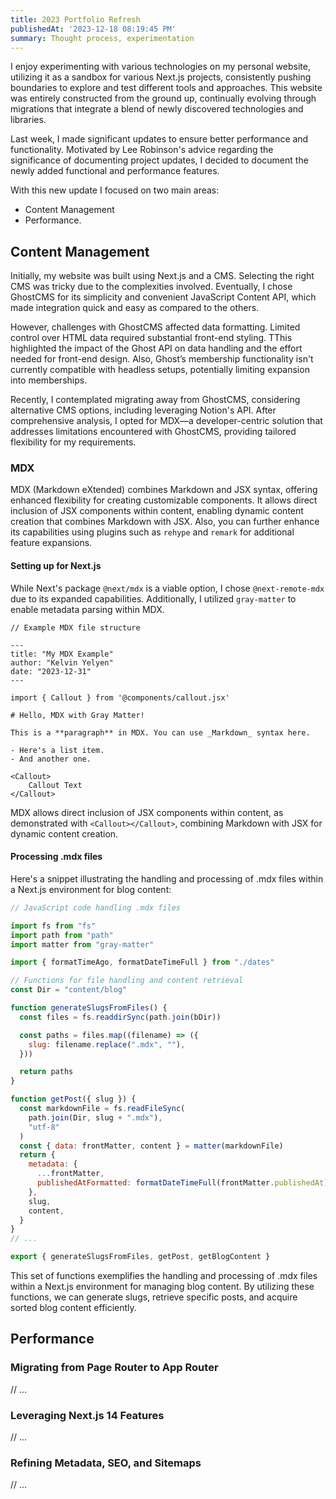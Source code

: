 ```yaml
---
title: 2023 Portfolio Refresh
publishedAt: '2023-12-18 08:19:45 PM'
summary: Thought process, experimentation
---
```


I enjoy experimenting with various technologies on my personal website, utilizing it as a sandbox for various Next.js projects, consistently pushing boundaries to explore and test different tools and approaches. This website was entirely constructed from the ground up, continually evolving through migrations that integrate a blend of newly discovered technologies and libraries.

Last week, I made significant updates to ensure better performance and functionality. Motivated by Lee Robinson's advice regarding the significance of documenting project updates, I decided to document the newly added functional and performance features. 

With this new update I focused on two main areas: 
- Content Management 
- Performance. 

## Content Management 
Initially, my website was built using Next.js and a CMS. Selecting the right CMS was tricky due to the complexities involved. Eventually, I chose GhostCMS for its simplicity and convenient JavaScript Content API, which made integration quick and easy as compared to the others. 


However, challenges with GhostCMS affected data formatting. Limited control over HTML data required substantial front-end styling. TThis highlighted the impact of the Ghost API on data handling and the effort needed for front-end design. Also, Ghost’s membership functionality isn't currently compatible with headless setups, potentially limiting expansion into memberships.

Recently, I contemplated migrating away from GhostCMS, considering alternative CMS options, including leveraging Notion's API. After comprehensive analysis, I opted for MDX—a developer-centric solution that addresses limitations encountered with GhostCMS, providing tailored flexibility for my requirements.

### MDX
MDX (Markdown eXtended) combines Markdown and JSX syntax, offering enhanced flexibility for creating customizable components. It allows direct inclusion of JSX components within content, enabling dynamic content creation that combines Markdown with JSX. Also, you can further enhance its capabilities using plugins such as `rehype` and `remark` for additional feature expansions.

#### Setting up for Next.js
While Next's package `@next/mdx` is a viable option, I chose `@next-remote-mdx` due to its expanded capabilities. Additionally, I utilized <ColoredSpan color="#448CF1">`gray-matter`</ColoredSpan> to enable metadata parsing within MDX.


```plaintext
// Example MDX file structure

---
title: "My MDX Example"
author: "Kelvin Yelyen"
date: "2023-12-31"
---

import { Callout } from '@components/callout.jsx' 

# Hello, MDX with Gray Matter!

This is a **paragraph** in MDX. You can use _Markdown_ syntax here.

- Here's a list item.
- And another one.

<Callout>
    Callout Text	
</Callout>
```

MDX allows direct inclusion of JSX components within content, as demonstrated with `<Callout></Callout>`, combining Markdown with JSX for dynamic content creation.

#### Processing .mdx files
Here's a snippet illustrating the handling and processing of .mdx files within a Next.js environment for blog content:

```jsx
// JavaScript code handling .mdx files

import fs from "fs"
import path from "path"
import matter from "gray-matter"

import { formatTimeAgo, formatDateTimeFull } from "./dates"

// Functions for file handling and content retrieval
const Dir = "content/blog"

function generateSlugsFromFiles() {
  const files = fs.readdirSync(path.join(bDir))

  const paths = files.map((filename) => ({
    slug: filename.replace(".mdx", ""),
  }))

  return paths
}

function getPost({ slug }) {
  const markdownFile = fs.readFileSync(
    path.join(Dir, slug + ".mdx"),
    "utf-8"
  )
  const { data: frontMatter, content } = matter(markdownFile)
  return {
    metadata: {
      ...frontMatter,
      publishedAtFormatted: formatDateTimeFull(frontMatter.publishedAt),
    },
    slug,
    content,
  }
}
// ...

export { generateSlugsFromFiles, getPost, getBlogContent }
```

This set of functions exemplifies the handling and processing of .mdx files within a Next.js environment for managing blog content. By utilizing these functions, we can generate slugs, retrieve specific posts, and acquire sorted blog content efficiently.


## Performance 
### Migrating from Page Router to App Router
// ...

### Leveraging Next.js 14 Features
// ...

### Refining Metadata, SEO, and Sitemaps
// ...
